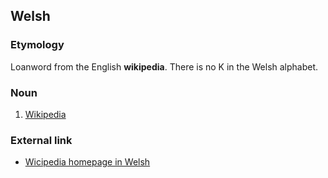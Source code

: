 ==Welsh==
===Etymology ===
Loanword from the English '''wikipedia'''. There is no K in the Welsh alphabet.
===Noun===
# [[Wikipedia]]
===External link ===
* [http://cy.wikipedia.org Wicipedia homepage in Welsh]